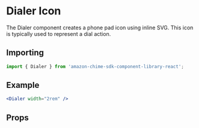 

# Dialer Icon

The Dialer component creates a phone pad icon using inline SVG. This icon is typically used to represent a dial action.

## Importing

```javascript
import { Dialer } from 'amazon-chime-sdk-component-library-react';
```

## Example

<ThemeProvider theme={lightTheme}>
  <Preview>
    <Dialer width="2rem" />
  </Preview>
</ThemeProvider>

```jsx
<Dialer width="2rem" />
```

## Props

<Props of={Dialer} />
